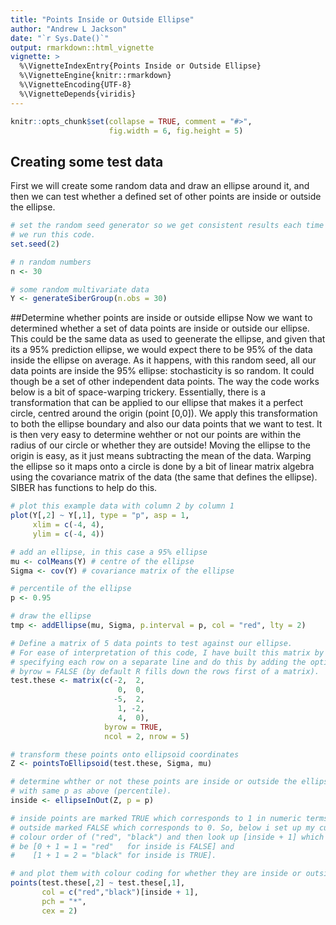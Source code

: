 ```yaml
---
title: "Points Inside or Outside Ellipse"
author: "Andrew L Jackson"
date: "`r Sys.Date()`"
output: rmarkdown::html_vignette
vignette: >
  %\VignetteIndexEntry{Points Inside or Outside Ellipse}
  %\VignetteEngine{knitr::rmarkdown}
  %\VignetteEncoding{UTF-8}
  %\VignetteDepends{viridis}
---
```


```r
knitr::opts_chunk$set(collapse = TRUE, comment = "#>", 
                      fig.width = 6, fig.height = 5)

```

## Creating some test data
First we will create some random data and draw an ellipse around it, and then we can test whether a defined set of other points are inside or outside the ellipse.

```r

# set the random seed generator so we get consistent results each time 
# we run this code.
set.seed(2)

# n random numbers
n <- 30

# some random multivariate data
Y <- generateSiberGroup(n.obs = 30)

```
##Determine whether points are inside or outside ellipse
Now we want to determined whether a set of data points are inside or outside our ellipse. This could be the same data as used to geenerate the ellipse, and given that its a 95% prediction ellipse, we would expect there to be 95% of the data inside the ellipse on average. As it happens, with this random seed, all our data points are inside the 95% ellipse: stochasticity is so random. It could though be a set of other independent data points. The way the code works below is a bit of space-warping trickery. Essentially, there is a transformation that can be applied to our ellipse that makes it a perfect circle, centred around the origin (point [0,0]). We apply this transformation to both the ellipse boundary and also our data points that we want to test. It is then very easy to determine wehther or not our points are within the radius of our circle or whether they are outside! Moving the ellipse to the origin is easy, as it just means subtracting the mean of the data. Warping the ellipse so it maps onto a circle is done by a bit of linear matrix algebra using the covariance matrix of the data (the same that defines the ellipse). SIBER has functions to help do this.

```r

# plot this example data with column 2 by column 1
plot(Y[,2] ~ Y[,1], type = "p", asp = 1, 
     xlim = c(-4, 4), 
     ylim = c(-4, 4))

# add an ellipse, in this case a 95% ellipse
mu <- colMeans(Y) # centre of the ellipse
Sigma <- cov(Y) # covariance matrix of the ellipse

# percentile of the ellipse
p <- 0.95 

# draw the ellipse
tmp <- addEllipse(mu, Sigma, p.interval = p, col = "red", lty = 2)

# Define a matrix of 5 data points to test against our ellipse.
# For ease of interpretation of this code, I have built this matrix by 
# specifying each row on a separate line and do this by adding the option 
# byrow = FALSE (by default R fills down the rows first of a matrix).
test.these <- matrix(c(-2,  2,
                        0,  0,
                       -5,  2,
                        1, -2,
                        4,  0),
                     byrow = TRUE,
                     ncol = 2, nrow = 5)

# transform these points onto ellipsoid coordinates
Z <- pointsToEllipsoid(test.these, Sigma, mu)

# determine whther or not these points are inside or outside the ellipse drawn 
# with same p as above (percentile).
inside <- ellipseInOut(Z, p = p)

# inside points are marked TRUE which corresponds to 1 in numeric terms, and 
# outside marked FALSE which corresponds to 0. So, below i set up my custom
# colour order of ("red", "black") and then look up [inside + 1] which will 
# be [0 + 1 = 1 = "red"   for inside is FALSE] and 
#    [1 + 1 = 2 = "black" for inside is TRUE].

# and plot them with colour coding for whether they are inside or outside
points(test.these[,2] ~ test.these[,1], 
       col = c("red","black")[inside + 1], 
       pch = "*",
       cex = 2)

```
